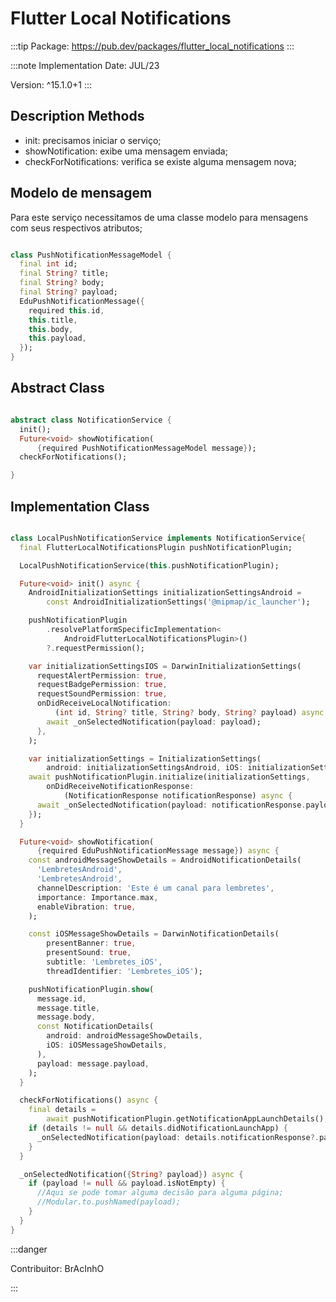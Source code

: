 # Flutter Local Notifications

:::tip
Package: https://pub.dev/packages/flutter_local_notifications
:::

:::note
Implementation Date: JUL/23

Version: ^15.1.0+1
:::

## Description Methods
- init: precisamos iniciar o serviço;
- showNotification: exibe uma mensagem enviada;
- checkForNotifications: verifica se existe alguma mensagem nova;


## Modelo de mensagem
Para este serviço necessitamos de uma classe modelo para mensagens com seus respectivos atributos;

```dart

class PushNotificationMessageModel {
  final int id;
  final String? title;
  final String? body;
  final String? payload;
  EduPushNotificationMessage({
    required this.id,
    this.title,
    this.body,
    this.payload,
  });
}

```

## Abstract Class

```dart

abstract class NotificationService {
  init();
  Future<void> showNotification(
      {required PushNotificationMessageModel message});
  checkForNotifications();

}

````

## Implementation Class

```dart

class LocalPushNotificationService implements NotificationService{
  final FlutterLocalNotificationsPlugin pushNotificationPlugin;

  LocalPushNotificationService(this.pushNotificationPlugin);

  Future<void> init() async {
    AndroidInitializationSettings initializationSettingsAndroid =
        const AndroidInitializationSettings('@mipmap/ic_launcher');

    pushNotificationPlugin
        .resolvePlatformSpecificImplementation<
            AndroidFlutterLocalNotificationsPlugin>()
        ?.requestPermission();

    var initializationSettingsIOS = DarwinInitializationSettings(
      requestAlertPermission: true,
      requestBadgePermission: true,
      requestSoundPermission: true,
      onDidReceiveLocalNotification:
          (int id, String? title, String? body, String? payload) async {
        await _onSelectedNotification(payload: payload);
      },
    );

    var initializationSettings = InitializationSettings(
        android: initializationSettingsAndroid, iOS: initializationSettingsIOS);
    await pushNotificationPlugin.initialize(initializationSettings,
        onDidReceiveNotificationResponse:
            (NotificationResponse notificationResponse) async {
      await _onSelectedNotification(payload: notificationResponse.payload);
    });
  }

  Future<void> showNotification(
      {required EduPushNotificationMessage message}) async {
    const androidMessageShowDetails = AndroidNotificationDetails(
      'LembretesAndroid',
      'LembretesAndroid',
      channelDescription: 'Este é um canal para lembretes',
      importance: Importance.max,
      enableVibration: true,
    );

    const iOSMessageShowDetails = DarwinNotificationDetails(
        presentBanner: true,
        presentSound: true,
        subtitle: 'Lembretes_iOS',
        threadIdentifier: 'Lembretes_iOS');

    pushNotificationPlugin.show(
      message.id,
      message.title,
      message.body,
      const NotificationDetails(
        android: androidMessageShowDetails,
        iOS: iOSMessageShowDetails,
      ),
      payload: message.payload,
    );
  }

  checkForNotifications() async {
    final details =
        await pushNotificationPlugin.getNotificationAppLaunchDetails();
    if (details != null && details.didNotificationLaunchApp) {
      _onSelectedNotification(payload: details.notificationResponse?.payload);
    }
  }

  _onSelectedNotification({String? payload}) async {
    if (payload != null && payload.isNotEmpty) {
      //Aqui se pode tomar alguma decisão para alguma página;
      //Modular.to.pushNamed(payload);
    }
  }
}

```

:::danger

Contribuitor: BrAcInhO

:::